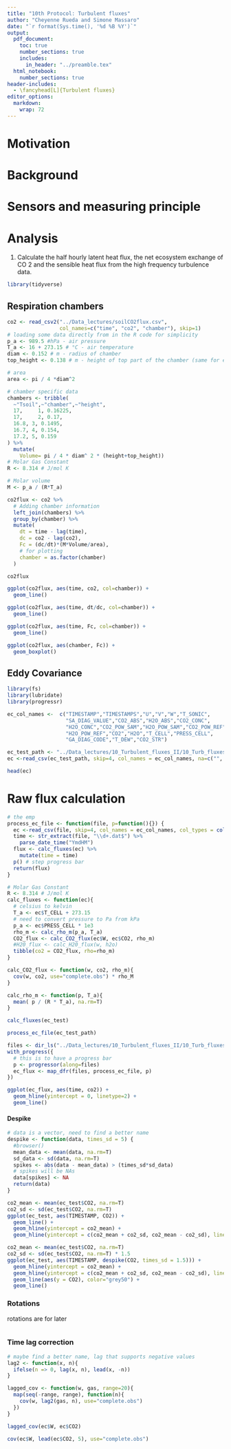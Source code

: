 ```yaml
---
title: "10th Protocol: Turbulent fluxes"
author: "Cheyenne Rueda and Simone Massaro"
date: "`r format(Sys.time(), '%d %B %Y')`"
output:
  pdf_document:
    toc: true
    number_sections: true
    includes:
      in_header: "../preamble.tex"
  html_notebook:
    number_sections: true
header-includes:
  - \fancyhead[L]{Turbulent fluxes}
editor_options: 
  markdown: 
    wrap: 72
---
```


# Motivation

# Background

# Sensors and measuring principle

# Analysis

1.
Calculate the half hourly latent heat flux, the net ecosystem exchange of CO 2 and the sensible heat flux from the high frequency turbulence data. 
```r
library(tidyverse)
```




## Respiration chambers

```r
co2 <- read_csv2("../Data_lectures/soilCO2flux.csv",
                 col_names=c("time", "co2", "chamber"), skip=1)
# loading some data directly from in the R code for simplicity
p_a <- 989.5 #hPa - air pressure
T_a <- 16 + 273.15 # °C - air temperature
diam <- 0.152 # m - radius of chamber
top_height <- 0.138 # m - height of top part of the chamber (same for everything)

# area 
area <- pi / 4 *diam^2

# chamber specific data
chambers <- tribble(
  ~"Tsoil",~"chamber",~"height",
  17,	  1, 0.16225,		
  17,	  2, 0.17,
  16.8,	3, 0.1495,
  16.7,	4, 0.154,
  17.2,	5, 0.159
) %>% 
  mutate(
    Volume= pi / 4 * diam^ 2 * (height+top_height))
# Molar Gas Constant
R <- 8.314 # J/mol K
```

```r
# Molar volume 
M <- p_a / (R*T_a)

co2flux <- co2 %>%
  # Adding chamber information
  left_join(chambers) %>% 
  group_by(chamber) %>% 
  mutate(
    dt = time - lag(time),
    dc = co2 - lag(co2),
    Fc = (dc/dt)*(M*Volume/area),
    # for plotting
    chamber = as.factor(chamber)
  )

co2flux
```


```r
ggplot(co2flux, aes(time, co2, col=chamber)) +
  geom_line()
```

```r
ggplot(co2flux, aes(time, dt/dc, col=chamber)) +
  geom_line()
```
```r
ggplot(co2flux, aes(time, Fc, col=chamber)) +
  geom_line()
```

```r
ggplot(co2flux, aes(chamber, Fc)) +
  geom_boxplot()
```



## Eddy Covariance

```r
library(fs)
library(lubridate)
library(progressr)
```

```r
ec_col_names <-  c("TIMESTAMP","TIMESTAMPS","U","V","W","T_SONIC",
                   "SA_DIAG_VALUE","CO2_ABS","H2O_ABS","CO2_CONC",
                   "H2O_CONC","CO2_POW_SAM","H2O_POW_SAM","CO2_POW_REF",
                   "H2O_POW_REF","CO2","H2O","T_CELL","PRESS_CELL",
                   "GA_DIAG_CODE","T_DEW","CO2_STR")
```


```r
ec_test_path <- "../Data_lectures/10_Turbulent_fluxes_II/10_Turb_fluxes_CO2/Reinshof_flux_HF_202105300001.dat"
ec <-read_csv(ec_test_path, skip=4, col_names = ec_col_names, na=c("", "NaN"))
```
```r
head(ec)
```


# Raw flux calculation

```r
# the emp
process_ec_file <- function(file, p=function(){}) {
  ec <-read_csv(file, skip=4, col_names = ec_col_names, col_types = cols())
  time <- str_extract(file, "\\d+.dat$") %>% 
    parse_date_time("YmdHM")
  flux <- calc_fluxes(ec) %>% 
    mutate(time = time)
  p() # step progress bar
  return(flux)
}
```


```r
# Molar Gas Constant
R <- 8.314 # J/mol K
calc_fluxes <- function(ec){
  # celsius to kelvin
  T_a <- ec$T_CELL + 273.15
  # need to convert pressure to Pa from kPa
  p_a <- ec$PRESS_CELL * 1e3
  rho_m <- calc_rho_m(p_a, T_a)
  CO2_flux <- calc_CO2_flux(ec$W, ec$CO2, rho_m)
  #H20_flux <- calc_H20_flux(w, h2o)
  tibble(co2 = CO2_flux, rho=rho_m)
}

calc_CO2_flux <- function(w, co2, rho_m){
  cov(w, co2, use="complete.obs") * rho_M
}

calc_rho_m <- function(p, T_a){
  mean( p / (R * T_a), na.rm=T)
}
```
```r
calc_fluxes(ec_test)
```


```r
process_ec_file(ec_test_path)
```


```r
files <- dir_ls("../Data_lectures/10_Turbulent_fluxes_II/10_Turb_fluxes_CO2/")
with_progress({
  # this is to have a progress bar
  p <- progressor(along=files)
  ec_flux <- map_dfr(files, process_ec_file, p)
})
```

```r
ggplot(ec_flux, aes(time, co2)) +
  geom_hline(yintercept = 0, linetype=2) +
  geom_line()
```
#### Despike
```r
# data is a vector, need to find a better name
despike <- function(data, times_sd = 5) {
  #browser()
  mean_data <- mean(data, na.rm=T)
  sd_data <- sd(data, na.rm=T)
  spikes <- abs(data - mean_data) > (times_sd*sd_data)
  # spikes will be NAs
  data[spikes] <- NA
  return(data)
}
```

```r
co2_mean <- mean(ec_test$CO2, na.rm=T)
co2_sd <- sd(ec_test$CO2, na.rm=T)
ggplot(ec_test, aes(TIMESTAMP, CO2)) +
  geom_line() +
  geom_hline(yintercept = co2_mean) +
  geom_hline(yintercept = c(co2_mean + co2_sd, co2_mean - co2_sd), linetype=2)
```

```r
co2_mean <- mean(ec_test$CO2, na.rm=T)
co2_sd <- sd(ec_test$CO2, na.rm=T) * 1.5
ggplot(ec_test, aes(TIMESTAMP, despike(CO2, times_sd = 1.5))) +
  geom_hline(yintercept = co2_mean) +
  geom_hline(yintercept = c(co2_mean + co2_sd, co2_mean - co2_sd), linetype=2) +
  geom_line(aes(y = CO2), color="grey50") +
  geom_line()
```


### Rotations

rotations are for later 
```r

```

### Time lag correction

```r
# maybe find a better name, lag that supports negative values
lag2 <- function(x, n){
  ifelse(n => 0, lag(x, n), lead(x, -n))
}
```

```r
lagged_cov <- function(w, gas, range=20){
  map(seq(-range, range), function(n){
    cov(w, lag2(gas, n), use="complete.obs")
  })
}
```

```r
lagged_cov(ec$W, ec$CO2)
```

```r
cov(ec$W, lead(ec$CO2, 5), use="complete.obs")
```







